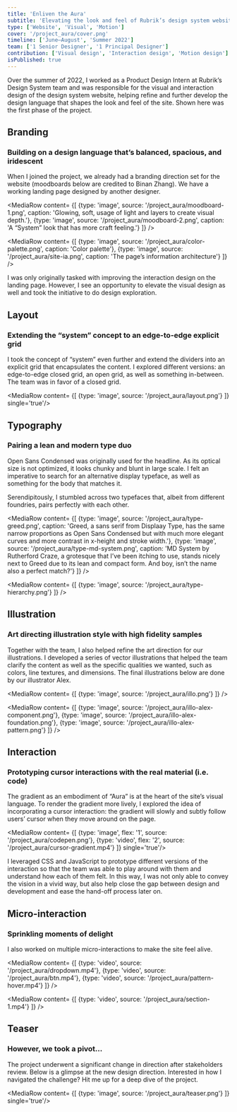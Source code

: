 ```yaml
---
title: 'Enliven the Aura'
subtitle: 'Elevating the look and feel of Rubrik’s design system website'
type: ['Website', 'Visual', 'Motion']
cover: '/project_aura/cover.png'
timeline: ['June–August', 'Summer 2022']
team: ['1 Senior Designer', '1 Principal Designer']
contribution: ['Visual design', 'Interaction design', 'Motion design']
isPublished: true
---
```


<HeroMock type='video' source='/project_aura/aura-hero.mp4'/>

Over the summer of 2022, I worked as a Product Design Intern at Rubrik’s Design System team and was responsible for the visual and interaction design of the design system website, helping refine and further develop the design language that shapes the look and feel of the site. Shown here was the first phase of the project.

## Branding
### Building on a design language that’s balanced, spacious, and iridescent

When I joined the project, we already had a branding direction set for the website (moodboards below are credited to Binan Zhang). We have a working landing page designed by another designer. 

<MediaStack>

<MediaRow content= {[
    {type: 'image', source: '/project_aura/moodboard-1.png', caption: 'Glowing, soft, usage of light and layers to create visual depth.'}, 
    {type: 'image', source: '/project_aura/moodboard-2.png', caption: 'A “System” look that has more craft feeling.'}
]} />

<MediaRow content= {[
    {type: 'image', source: '/project_aura/color-palette.png', caption: 'Color palette'}, 
    {type: 'image', source: '/project_aura/site-ia.png', caption: 'The page’s information architecture'}
]} />

</MediaStack>

I was only originally tasked with improving the interaction design on the landing page. However, I see an opportunity to elevate the visual design as well and took the initiative to do design exploration.

## Layout
### Extending the “system” concept to an edge-to-edge explicit grid

I took the concept of “system” even further and extend the dividers into an explicit grid that encapsulates the content. I explored different versions: an edge-to-edge closed grid, an open grid, as well as something in-between. The team was in favor of a closed grid.

<MediaRow content= {[
    {type: 'image', source: '/project_aura/layout.png'}
]} single='true'/>

## Typography
### Pairing a lean and modern type duo

Open Sans Condensed was originally used for the headline. As its optical size is not optimized, it looks chunky and blunt in large scale. I felt an imperative to search for an alternative display typeface, as well as something for the body that matches it.

Serendipitously, I stumbled across two typefaces that, albeit from different foundries, pairs perfectly with each other.

<MediaStack>

<MediaRow content= {[
    {type: 'image', source: '/project_aura/type-greed.png', caption: 'Greed, a sans serif from Displaay Type, has the same narrow proportions as Open Sans Condensed but with much more elegant curves and more contrast in x-height and stroke width.'}, 
    {type: 'image', source: '/project_aura/type-md-system.png', caption: 'MD System by Rutherford Craze, a grotesque that I’ve been itching to use, stands nicely next to Greed due to its lean and compact form. And boy, isn’t the name also a perfect match?'}
]} />

<MediaRow content= {[
    {type: 'image', source: '/project_aura/type-hierarchy.png'}
]} />

</MediaStack>

## Illustration
### Art directing illustration style with high fidelity samples

Together with the team, I also helped refine the art direction for our illustrations. I developed a series of vector illustrations that helped the team clarify the content as well as the specific qualities we wanted, such as colors, line textures, and dimensions. The final illustrations below are done by our illustrator Alex.

<MediaStack>

<MediaRow content= {[
    {type: 'image', source: '/project_aura/illo.png'}
]} />

<MediaRow content= {[
    {type: 'image', source: '/project_aura/illo-alex-component.png'},
    {type: 'image', source: '/project_aura/illo-alex-foundation.png'},
    {type: 'image', source: '/project_aura/illo-alex-pattern.png'}
]} />

</MediaStack>

## Interaction
### Prototyping cursor interactions with the real material (i.e. code)

The gradient as an embodiment of “Aura” is at the heart of the site’s visual language. To render the gradient more lively, I explored the idea of incorporating a cursor interaction: the gradient will slowly and subtly follow users’ cursor when they move around on the page.

<MediaRow content= {[
    {type: 'image', flex: '1', source: '/project_aura/codepen.png'},
    {type: 'video', flex: '2', source: '/project_aura/cursor-gradient.mp4'}
]} single='true'/>

I leveraged CSS and JavaScript to prototype different versions of the interaction so that the team was able to play around with them and understand how each of them felt. In this way, I was not only able to convey the vision in a vivid way, but also help close the gap between design and development and ease the hand-off process later on.

## Micro-interaction
### Sprinkling moments of delight

I also worked on multiple micro-interactions to make the site feel alive. 

<MediaStack>

<MediaRow content= {[
    {type: 'video', source: '/project_aura/dropdown.mp4'},
    {type: 'video', source: '/project_aura/btn.mp4'},
    {type: 'video', source: '/project_aura/pattern-hover.mp4'}
]} />

<MediaRow content= {[
    {type: 'video', source: '/project_aura/section-1.mp4'}
]} />

</MediaStack>

## Teaser
### However, we took a pivot…

The project underwent a significant change in direction after stakeholders review. Below is a glimpse at the new design direction. Interested in how I navigated the challenge? Hit me up for a deep dive of the project.

<MediaRow content= {[
    {type: 'image', source: '/project_aura/teaser.png'}
]} single='true'/>
 



